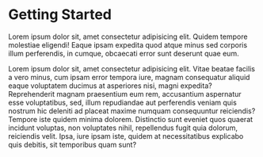 # Getting Started

Lorem ipsum dolor sit, amet consectetur adipisicing elit. Quidem tempore molestiae eligendi! Eaque ipsam expedita quod atque minus sed corporis illum perferendis, in cumque, obcaecati error sunt deserunt quae eum.

Lorem ipsum dolor sit, amet consectetur adipisicing elit. Vitae beatae facilis a vero minus, cum ipsam error tempora iure, magnam consequatur aliquid eaque voluptatem ducimus at asperiores nisi, magni expedita?
Reprehenderit magnam praesentium eum rem, accusantium aspernatur esse voluptatibus, sed, illum repudiandae aut perferendis veniam quis nostrum hic deleniti ad placeat maxime numquam consequuntur reiciendis? Tempore iste quidem minima dolorem.
Distinctio sunt eveniet quos quaerat incidunt voluptas, non voluptates nihil, repellendus fugit quia dolorum, reiciendis velit. Ipsa, iure ipsam iste, quidem at necessitatibus explicabo quis debitis, sit temporibus quam sunt?

